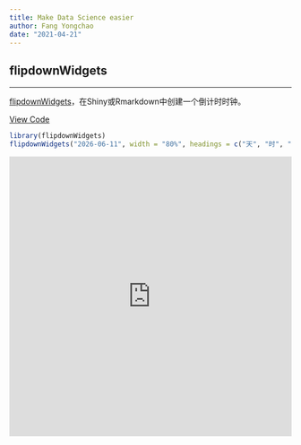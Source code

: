 ```yaml
---
title: Make Data Science easier
author: Fang Yongchao
date: "2021-04-21"
---
```


## flipdownWidgets

---------------------------------------------

[flipdownWidgets](https://CRAN.R-project.org/package=flipdownWidgets)，在Shiny或Rmarkdown中创建一个倒计时时钟。

<i class="fab fa-lg fa-github fa-fw"></i><a href="https://github.com/fanggong/flipdownWidgets">View Code</a>

```r
library(flipdownWidgets)
flipdownWidgets("2026-06-11", width = "80%", headings = c("天", "时", "分", "秒"))
```

<iframe height="500" width="100%" frameborder="no" src="http://shiny.kendo.sc.cn/flipdownWidgets_stat"> </iframe>